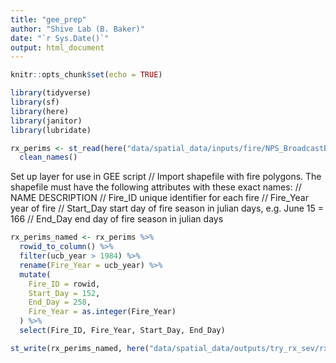```yaml
---
title: "gee_prep"
author: "Shive Lab (B. Baker)"
date: "`r Sys.Date()`"
output: html_document
---
```


```r
knitr::opts_chunk$set(echo = TRUE)

library(tidyverse)
library(sf)
library(here)
library(janitor)
library(lubridate)

```

```r
rx_perims <- st_read(here("data/spatial_data/inputs/fire/NPS_BroadcastBurns_1984_2024/NPS_BroadcastBurns_1984_2024.shp")) %>% 
  clean_names()

```
Set up layer for use in GEE script
// Import shapefile with fire polygons. The shapefile must have the following attributes with these exact names:
//       NAME           DESCRIPTION
//       Fire_ID        unique identifier for each fire 
//       Fire_Year      year of fire
//       Start_Day      start day of fire season in julian days, e.g. June 15 = 166
//       End_Day        end day of fire season in julian days


```r
rx_perims_named <- rx_perims %>% 
  rowid_to_column() %>% 
  filter(ucb_year > 1984) %>% 
  rename(Fire_Year = ucb_year) %>% 
  mutate(
    Fire_ID = rowid,
    Start_Day = 152,
    End_Day = 258,
    Fire_Year = as.integer(Fire_Year)
  ) %>% 
  select(Fire_ID, Fire_Year, Start_Day, End_Day)

st_write(rx_perims_named, here("data/spatial_data/outputs/try_rx_sev/rx_sev4_06Aug25.shp"), append = F)

```

